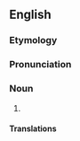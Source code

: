 ==English==

===Etymology===
{{suffix|en|origami|ist}}

===Pronunciation===
{{rfp|en}}

===Noun===
{{en-noun}}

# {{def|A person who does [[origami]].}}

====Translations====
{{trans-top|person who does origami}}
{{trans-mid}}
{{trans-bottom}}

{{topics|en|People}}